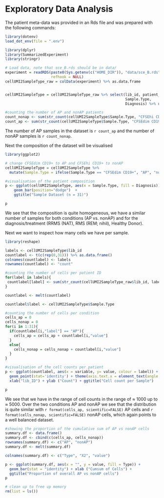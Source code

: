 # Exploratory Data Analysis

The patient meta-data was provided in an Rds file and was prepared with the
following commands:
```r
library(dotenv)
load_dot_env(file = ".env")

library(dplyr)
library(SummarizedExperiment)
library(stringr)

# Load data, note that sce_B.rds should be in data/
experiment = readRDS(paste0(Sys.getenv(c("HOME_DIR")), "data/sce_B.rds"),
                     refhook = NULL)
cellUMI2SampleType_raw = colData(experiment) %>% as.data.frame


cellUMI2SampleType = cellUMI2SampleType_raw %>% select(lib_id, patient_id,
                                                       Sample.Type,
                                                       Diagnosis) %>% unique()

#counting the number of AP and nonAP patients
count_nonap <- sum(str_count(cellUMI2SampleType$Sample.Type, "CFSEhi CD19+"))
count_ap <- sum(str_count(cellUMI2SampleType$Sample.Type, "CFSEdim CD19+"))
```

The number of AP samples in the dataset is `r count_ap` and the number of nonAP
samples is `r count_nonap`.

Next the composition of the dataset will be visualised

```r
library(ggplot2)

# change CFSEdim CD19+ to AP and CFSEhi CD19+ to nonAP
cellUMI2SampleType = cellUMI2SampleType %>%
  mutate(Sample.Type = ifelse(Sample.Type == "CFSEdim CD19+", "AP", "nonAP"))

#visualisation of the patient composition
p <- ggplot(cellUMI2SampleType, aes(x = Sample.Type, fill = Diagnosis)) +
    geom_bar(position="dodge")  +
    ggtitle("Sample Dataset (n = 31)")

p
```

We see that the composition is quite homogeneous, we have a similar number of
samples for both conditions (AP vs. nonAP) and for the diagnosis/treatment
(RRMS (NAT), RMS (REM; nihil), Healthy Donor).

Next we want to inspect how many cells we have per sample.

```r
library(reshape)

labels <- cellUMI2SampleType$lib_id
countlabel <- t(c(rep(0,31))) %>% as.data.frame()
colnames(countlabel) <- labels
rownames(countlabel) <- "count"

#counting the number of cells per patient ID
for(label in labels){
 countlabel[label] <- sum(str_count(cellUMI2SampleType_raw$lib_id, label))
}

countlabel <- melt(countlabel)

countlabel$label <- cellUMI2SampleType$Sample.Type

#counting the number of cells per condition
cells_ap = 0
cells_nonap = 0
for(i in 1:31){
  if(countlabel[i,"label"] == "AP"){
    cells_ap = cells_ap + countlabel[i,"value"]
  }
  else{
    cells_nonap = cells_nonap + countlabel[i,"value"]
  }
}

#visualisation of the cell counts per patient
p <- ggplot(countlabel, aes(x = variable, y= value, colour = label)) +
  geom_point(stat='identity') + theme(axis.text.x = element_text(angle = 90)) +
  xlab("lib_ID") + ylab ("Count") + ggtitle("Cell count per Sample")

p
```

We see that we have in the range of cell counts in the range of $\approx$ 1000 up
to $\approx$ 5000. Over the two conditions AP and nonAP we see that the
distribution is quite similar with `r format(cells_ap, scientific=FALSE)` AP
cells and `r format(cells_nonap, scientific=FALSE)` nonAP cells, which again
points to a well balanced dataset.

```r
#showing the proportion of the cumulative sum of AP vs nonAP cells
summary.df <- data.frame()
summary.df <- cbind(c(cells_ap, cells_nonap))
rownames(summary.df) <- c("AP", "nonAP")
summary.df <- melt(summary.df)

colnames(summary.df) <- c("Type", "X2", "value")

p <- ggplot(summary.df, aes(x = "", y = value, fill = Type)) +
  geom_bar(stat = "identity") + xlab ("Cumsum of Cells") +
  ggtitle("Proportion of overall AP vs nonAP cells")
p
```

```r
# clean up to free up memory
rm(list = ls())
```
